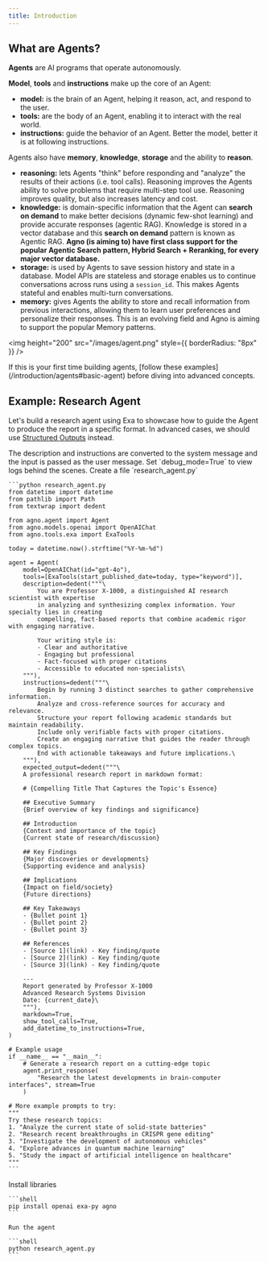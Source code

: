 ```yaml
---
title: Introduction
---
```


## What are Agents?

**Agents** are AI programs that operate autonomously.

**Model**, **tools** and **instructions** make up the core of an Agent:

- **model:** is the brain of an Agent, helping it reason, act, and respond to the user.
- **tools:** are the body of an Agent, enabling it to interact with the real world.
- **instructions:** guide the behavior of an Agent. Better the model, better it is at following instructions.

Agents also have **memory**, **knowledge**, **storage** and the ability to **reason**.

- **reasoning:** lets Agents "think" before responding and "analyze" the results of their actions (i.e. tool calls). Reasoning improves the Agents ability to solve problems that require multi-step tool use. Reasoning improves quality, but also increases latency and cost.
- **knowledge:** is domain-specific information that the Agent can **search on demand** to make better decisions (dynamic few-shot learning) and provide accurate responses (agentic RAG). Knowledge is stored in a vector database and this **search on demand** pattern is known as Agentic RAG. **Agno (is aiming to) have first class support for the popular Agentic Search pattern, Hybrid Search + Reranking, for every major vector database.**
- **storage:** is used by Agents to save session history and state in a database. Model APIs are stateless and storage enables us to continue conversations across runs using a `session_id`. This makes Agents stateful and enables multi-turn conversations.
- **memory:** gives Agents the ability to store and recall information from previous interactions, allowing them to learn user preferences and personalize their responses. This is an evolving field and Agno is aiming to support the popular Memory patterns.

<img height="200" src="/images/agent.png" style={{ borderRadius: "8px" }} />

<Check>
If this is your first time building agents, [follow these examples](/introduction/agents#basic-agent) before diving into advanced concepts.
</Check>

## Example: Research Agent

Let's build a research agent using Exa to showcase how to guide the Agent to produce the report in a specific format. In advanced cases, we should use [Structured Outputs](/agents/structured-output) instead.

<Note>
  The description and instructions are converted to the system message and the
  input is passed as the user message. Set `debug_mode=True` to view logs behind
  the scenes.
</Note>

<Steps>
  <Step title="Create Research Agent">
    Create a file `research_agent.py`

    ```python research_agent.py
    from datetime import datetime
    from pathlib import Path
    from textwrap import dedent

    from agno.agent import Agent
    from agno.models.openai import OpenAIChat
    from agno.tools.exa import ExaTools

    today = datetime.now().strftime("%Y-%m-%d")

    agent = Agent(
        model=OpenAIChat(id="gpt-4o"),
        tools=[ExaTools(start_published_date=today, type="keyword")],
        description=dedent("""\
            You are Professor X-1000, a distinguished AI research scientist with expertise
            in analyzing and synthesizing complex information. Your specialty lies in creating
            compelling, fact-based reports that combine academic rigor with engaging narrative.

            Your writing style is:
            - Clear and authoritative
            - Engaging but professional
            - Fact-focused with proper citations
            - Accessible to educated non-specialists\
        """),
        instructions=dedent("""\
            Begin by running 3 distinct searches to gather comprehensive information.
            Analyze and cross-reference sources for accuracy and relevance.
            Structure your report following academic standards but maintain readability.
            Include only verifiable facts with proper citations.
            Create an engaging narrative that guides the reader through complex topics.
            End with actionable takeaways and future implications.\
        """),
        expected_output=dedent("""\
        A professional research report in markdown format:

        # {Compelling Title That Captures the Topic's Essence}

        ## Executive Summary
        {Brief overview of key findings and significance}

        ## Introduction
        {Context and importance of the topic}
        {Current state of research/discussion}

        ## Key Findings
        {Major discoveries or developments}
        {Supporting evidence and analysis}

        ## Implications
        {Impact on field/society}
        {Future directions}

        ## Key Takeaways
        - {Bullet point 1}
        - {Bullet point 2}
        - {Bullet point 3}

        ## References
        - [Source 1](link) - Key finding/quote
        - [Source 2](link) - Key finding/quote
        - [Source 3](link) - Key finding/quote

        ---
        Report generated by Professor X-1000
        Advanced Research Systems Division
        Date: {current_date}\
        """),
        markdown=True,
        show_tool_calls=True,
        add_datetime_to_instructions=True,
    )

    # Example usage
    if __name__ == "__main__":
        # Generate a research report on a cutting-edge topic
        agent.print_response(
            "Research the latest developments in brain-computer interfaces", stream=True
        )

    # More example prompts to try:
    """
    Try these research topics:
    1. "Analyze the current state of solid-state batteries"
    2. "Research recent breakthroughs in CRISPR gene editing"
    3. "Investigate the development of autonomous vehicles"
    4. "Explore advances in quantum machine learning"
    5. "Study the impact of artificial intelligence on healthcare"
    """
    ```

  </Step>
  <Step title="Run the agent">
    Install libraries

    ```shell
    pip install openai exa-py agno
    ```

    Run the agent

    ```shell
    python research_agent.py
    ```

  </Step>
</Steps>
